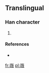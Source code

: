 ==Translingual==

===Han character===
{{Han char|rn=46|rad=山|as=13|sn=16|four=|canj=山竹人大 (UHOK)}}

# {{defn|Han|sort=山13}}

====References====
* {{Han ref|kx=0321.081|hdz=10801.041|uh=5DB6|ud=23990}}

[[fr:嶶]]
[[pl:嶶]]